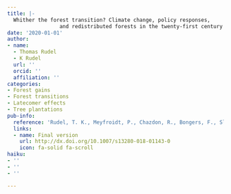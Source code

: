 ```yaml
---
title: |-
  Whither the forest transition? Climate change, policy responses,
                 and redistributed forests in the twenty-first century
date: '2020-01-01'
author:
- name:
  - Thomas Rudel
  - K Rudel
  url: ''
  orcid: ''
  affiliation: ''
categories: 
- Forest gains
- Forest transitions
- Latecomer effects
- Tree plantations
pub-info:
  reference: 'Rudel, T. K., Meyfroidt, P., Chazdon, R., Bongers, F., Sloan, S., Grau, H. R., Van Holt, T., &amp; Schneider, L. (2020). Whither the forest transition? Climate change, policy responses, and redistributed forests in the twenty-first century. <em>Ambio</em>, <em>49</em>(1), 74&ndash;84.'
  links:
  - name: Final version
    url: http://dx.doi.org/10.1007/s13280-018-01143-0
    icon: fa-solid fa-scroll
haiku:
- ''
- ''
- ''

---
```

